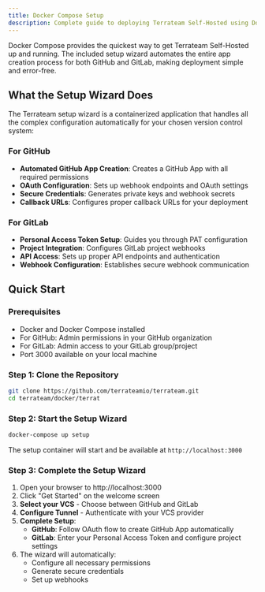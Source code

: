 ```yaml
---
title: Docker Compose Setup
description: Complete guide to deploying Terrateam Self-Hosted using Docker Compose with automated setup wizard for GitHub and GitLab.
---
```


Docker Compose provides the quickest way to get Terrateam Self-Hosted up and running. The included setup wizard automates the entire app creation process for both GitHub and GitLab, making deployment simple and error-free.

## What the Setup Wizard Does

The Terrateam setup wizard is a containerized application that handles all the complex configuration automatically for your chosen version control system:

### For GitHub
- **Automated GitHub App Creation**: Creates a GitHub App with all required permissions
- **OAuth Configuration**: Sets up webhook endpoints and OAuth settings
- **Secure Credentials**: Generates private keys and webhook secrets
- **Callback URLs**: Configures proper callback URLs for your deployment

### For GitLab
- **Personal Access Token Setup**: Guides you through PAT configuration
- **Project Integration**: Configures GitLab project webhooks
- **API Access**: Sets up proper API endpoints and authentication
- **Webhook Configuration**: Establishes secure webhook communication

## Quick Start

### Prerequisites
- Docker and Docker Compose installed
- For GitHub: Admin permissions in your GitHub organization
- For GitLab: Admin access to your GitLab group/project
- Port 3000 available on your local machine

### Step 1: Clone the Repository

```sh
git clone https://github.com/terrateamio/terrateam.git
cd terrateam/docker/terrat
```

### Step 2: Start the Setup Wizard

```sh
docker-compose up setup
```

The setup container will start and be available at `http://localhost:3000`

### Step 3: Complete the Setup Wizard

1. Open your browser to http://localhost:3000
2. Click "Get Started" on the welcome screen
3. **Select your VCS** - Choose between GitHub and GitLab
4. **Configure Tunnel** - Authenticate with your VCS provider
5. **Complete Setup**:
   - **GitHub**: Follow OAuth flow to create GitHub App automatically
   - **GitLab**: Enter your Personal Access Token and configure project settings
6. The wizard will automatically:
   - Configure all necessary permissions
   - Generate secure credentials
   - Set up webhooks
